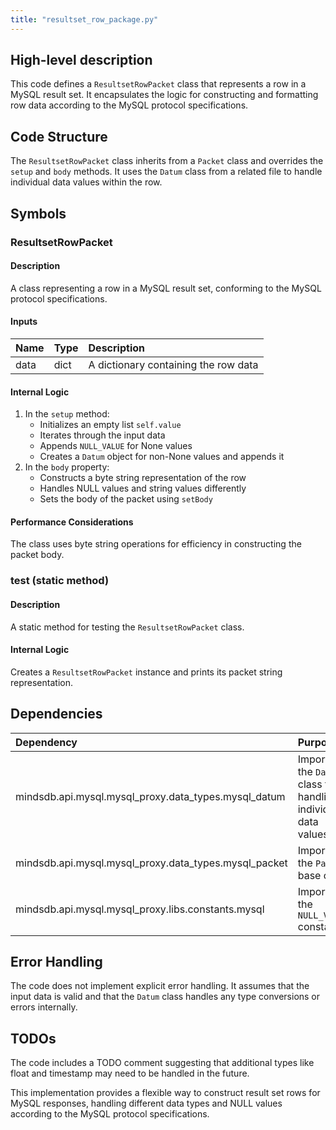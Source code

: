 ```yaml
---
title: "resultset_row_package.py"
---
```


## High-level description
This code defines a `ResultsetRowPacket` class that represents a row in a MySQL result set. It encapsulates the logic for constructing and formatting row data according to the MySQL protocol specifications.

## Code Structure
The `ResultsetRowPacket` class inherits from a `Packet` class and overrides the `setup` and `body` methods. It uses the `Datum` class from a related file to handle individual data values within the row.

## Symbols

### ResultsetRowPacket
#### Description
A class representing a row in a MySQL result set, conforming to the MySQL protocol specifications.

#### Inputs
| Name | Type | Description |
|:-----|:-----|:------------|
| data | dict | A dictionary containing the row data |

#### Internal Logic
1. In the `setup` method:
   - Initializes an empty list `self.value`
   - Iterates through the input data
   - Appends `NULL_VALUE` for None values
   - Creates a `Datum` object for non-None values and appends it
2. In the `body` property:
   - Constructs a byte string representation of the row
   - Handles NULL values and string values differently
   - Sets the body of the packet using `setBody`

#### Performance Considerations
The class uses byte string operations for efficiency in constructing the packet body.

### test (static method)
#### Description
A static method for testing the `ResultsetRowPacket` class.

#### Internal Logic
Creates a `ResultsetRowPacket` instance and prints its packet string representation.

## Dependencies
| Dependency | Purpose |
|:-----------|:--------|
| mindsdb.api.mysql.mysql_proxy.data_types.mysql_datum | Imports the `Datum` class for handling individual data values |
| mindsdb.api.mysql.mysql_proxy.data_types.mysql_packet | Imports the `Packet` base class |
| mindsdb.api.mysql.mysql_proxy.libs.constants.mysql | Imports the `NULL_VALUE` constant |

## Error Handling
The code does not implement explicit error handling. It assumes that the input data is valid and that the `Datum` class handles any type conversions or errors internally.

## TODOs
The code includes a TODO comment suggesting that additional types like float and timestamp may need to be handled in the future.

This implementation provides a flexible way to construct result set rows for MySQL responses, handling different data types and NULL values according to the MySQL protocol specifications.